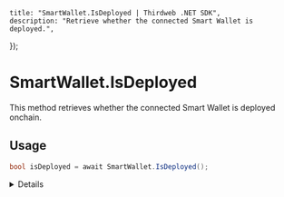 
	title: "SmartWallet.IsDeployed | Thirdweb .NET SDK",
	description: "Retrieve whether the connected Smart Wallet is deployed.",
});

# SmartWallet.IsDeployed

This method retrieves whether the connected Smart Wallet is deployed onchain.

## Usage

```csharp
bool isDeployed = await SmartWallet.IsDeployed();
```

<Details summary="Return Value">

### bool

Whether a Smart Wallet is deployed as a `bool`.

</Details>
